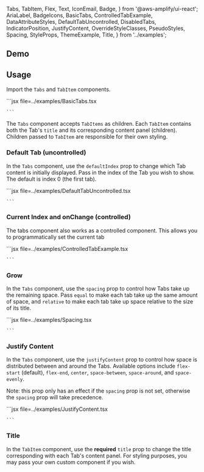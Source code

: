   Tabs,
  TabItem,
  Flex,
  Text,
  IconEmail,
  Badge,
} from '@aws-amplify/ui-react';
  AriaLabel,
  BadgeIcons,
  BasicTabs,
  ControlledTabExample,
  DataAttributeStyles,
  DefaultTabUncontrolled,
  DisabledTabs,
  IndicatorPosition,
  JustifyContent,
  OverrideStyleClasses,
  PseudoStyles,
  Spacing,
  StyleProps,
  ThemeExample,
  Title,
} from '../examples';

## Demo

<TabsDemo />

## Usage

Import the `Tabs` and `TabItem` components.

<Example>
  <BasicTabs />
  <ExampleCode>
    ```jsx file=../examples/BasicTabs.tsx

    ```

</ExampleCode>
</Example>

The `Tabs` component accepts `TabItems` as children. Each `TabItem` contains both the Tab's `title` and its corresponding content panel (children). Children passed to `TabItem` are responsible for their own styling.

### Default Tab (uncontrolled)

In the `Tabs` component, use the `defaultIndex` prop to change which Tab content is initially displayed. Pass in the index of the Tab you wish to show. The default is index 0 (the first tab).

<Example>
  <DefaultTabUncontrolled />
  <ExampleCode>
    ```jsx file=../examples/DefaultTabUncontrolled.tsx

    ```

</ExampleCode>
</Example>

### Current Index and onChange (controlled)

The tabs component also works as a controlled component. This allows you to programmatically set the current tab

<Example>
  <ControlledTabExample />
  <ExampleCode>
    ```jsx file=../examples/ControlledTabExample.tsx

    ```

</ExampleCode>
</Example>

### Grow

In the `Tabs` component, use the `spacing` prop to control how Tabs take up the remaining space. Pass `equal` to make each tab take up the same amount of space, and `relative` to make each tab take up space relative to the size of its title.

<Example>
  <Spacing />
  <ExampleCode>
    ```jsx file=../examples/Spacing.tsx

    ```

</ExampleCode>
</Example>

### Justify Content

In the `Tabs` component, use the `justifyContent` prop to control how space is distributed between and around the Tabs. Available options include `flex-start` (default), `flex-end`, `center`, `space-between`, `space-around`, and `space-evenly`.

Note: this prop only has an effect if the `spacing` prop is not set, otherwise the `spacing` prop will take precedence.

<Example>
  <JustifyContent />
  <ExampleCode>
    ```jsx file=../examples/JustifyContent.tsx

    ```

</ExampleCode>
</Example>

### Title

In the `TabItem` component, use the **required** `title` prop to change the title corresponding with each Tab's content panel. For styling purposes, you may pass your own custom component if you wish.

<Example>
  <Title />
  <ExampleCode>
    ```jsx file=../examples/Title.tsx

    ```

</ExampleCode>
</Example>

You can also add badges and icons in the `TabItem` by passing custom components to the `title` prop.

<Example>
  <BadgeIcons />
  <ExampleCode>
    ```jsx file=../examples/BadgeIcons.tsx

    ```

</ExampleCode>
</Example>

### Indicator Position

You can change the position of the tab border and current tab indicator with the `indicatorPosition` prop. The only values are `top` or `bottom` (default).

<Example>
  <IndicatorPosition />
  <ExampleCode>
    ```jsx file=../examples/IndicatorPosition.tsx

    ```

</ExampleCode>
</Example>

### Disabled Tabs

In the `TabItem` component, use the `isDisabled` prop to make a Tab not clickable and its content not visible to the user.

<Example>
  <DisabledTabs />
  <ExampleCode>
    ```jsx file=../examples/DisabledTabs.tsx

    ```

</ExampleCode>
</Example>

## CSS Styling

### Target classes

<ComponentStyleDisplay componentName="Tabs" />

### Theme

<ThemeAlert />

You can customize the appearance of Tabs in your application using a [Theme](/theming).

<Example>
  <ThemeExample />
  <ExampleCode>
    ```jsx file=../examples/ThemeExample.tsx

    ```

</ExampleCode>
</Example>

### Global styling

To override styling on all `Tabs` or `TabItems`, you can set the Amplify CSS variables, use the built-in `.amplify-tabs` or `.amplify-tabs-items`classes, or use pseudo-classes.

Note that children of `TabItem` must be responsible for their own styling.

<Example className="global-tabs-example">
  <BasicTabs />
  <ExampleCode>
    ```css
    /* styles.css */
    [data-amplify-theme] {
      /* background for the whole tab bar */
      --amplify-components-tabs-background-color: var(
        --amplify-colors-background-secondary
      );
      /* background for each tab */
      --amplify-components-tabs-item-background-color: var(
        --amplify-colors-background-primary
      );
    }
    /* OR */
    .amplify-tabs {
      background-color: var(--amplify-colors-background-secondary);
    }

    .amplify-tabs-item {
      background-color: var(--amplify-colors-background-primary);
    }
    ```

</ExampleCode>
</Example>

#### Using pseudo-classes

<Example className="pseudo-demo">
  <PseudoStyles />
<ExampleCode>
```css
/* styles.css */
.amplify-tabs-item:hover {
  background-color: var(--amplify-colors-background-primary);
  border-color: var(--amplify-colors-purple-60);
}

.amplify-tabs-item[data-state='active'] {
background-color: var(--amplify-colors-background-primary);
border-color: var(--amplify-colors-pink-60);
}

.amplify-tabs-item:focus {
background-color: var(--amplify-colors-pink-10);
}

````
</ExampleCode>
</Example>

To replace the Tabs styling, unset it:

```css
.amplify-tabs {
  all: unset;
  /* Add your styling here*/
}

.amplify-tabs-items {
  all: unset;
  /* Add your styling here*/
}
````

### Local styling

To override styling on a specific `Tabs` or `TabItem` component, you can use (in order of increasing specificity): a class selector, data attributes, or style props.

#### Using a class selector

<Example>
  <OverrideStyleClasses />
  <ExampleCode>
```css
/* styles.css */
.custom-tabs {
  background-color: var(--amplify-colors-brand-primary-60);
  justify-content: center;
  border-color: transparent;
}

.custom-tab-item {
background-color: var(--amplify-colors-brand-primary-80);
color: var(--amplify-colors-font-inverse);
border-color: transparent;
}

.custom-tab-item:hover {
color: var(--amplify-colors-font-inverse);
background-color: var(--amplify-colors-brand-primary-90);
}

.custom-tab-item[data-state='active'] {
color: var(--amplify-colors-font-inverse);
border-color: transparent;
background-color: var(--amplify-colors-brand-primary-100);
}

````
  </ExampleCode>
</Example>

#### Using data attributes

<Example className="tabs-data-demo">
  <DataAttributeStyles />
  <ExampleCode>
```css
/* styles.css */
/* When a Tab is selected and displaying its corresponding content panel */
.amplify-tabs-item[data-state='active'] {
  background-color: var(--amplify-colors-brand-primary-20);
}

/* When a Tab is disabled */
.amplify-tabs-item[data-disabled] {
  background-color: var(--amplify-colors-background-tertiary);
}
```

  </ExampleCode>
</Example>

#### Using style props

<Example>
  <StyleProps />
  <ExampleCode>
    ```jsx file=../examples/StyleProps.tsx

    ```

</ExampleCode>
</Example>

Note: there is currently no way to style different states like hover using only style props. However Amplify UI works well with CSS in JS frameworks for this usecase. Take a look at the [alternative styling docs](/ui/theme/alternativeStyling) for information how to use CSS in JS with Amplify UI.

## Accessibility

Adheres to the [Tabs WAI-ARIA design pattern](https://www.w3.org/WAI/ARIA/apg/patterns/tabpanel/).

We recommend passing an `ariaLabel` prop to help enable assistive technology.

<Example>
  <AriaLabel />
  <ExampleCode>
    ```jsx file=../examples/AriaLabel.tsx

    ```

</ExampleCode>
</Example>
